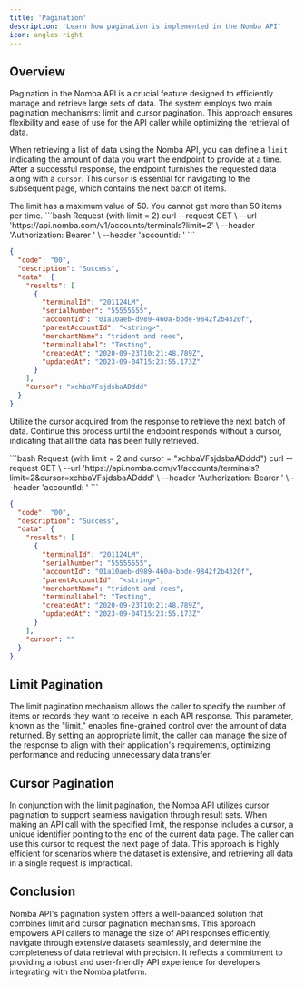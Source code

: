 ```yaml
---
title: 'Pagination'
description: 'Learn how pagination is implemented in the Nomba API'
icon: angles-right
---
```


## Overview

Pagination in the Nomba API is a crucial feature designed to efficiently manage and retrieve large sets of data. The system employs two main pagination mechanisms: limit and cursor pagination. This approach ensures flexibility and ease of use for the API caller while optimizing the retrieval of data.

When retrieving a list of data using the Nomba API, you can define a `limit` indicating the amount of data you want the endpoint to provide at a time. After a successful response, the endpoint furnishes the requested data along with a `cursor`. This `cursor` is essential for navigating to the subsequent page, which contains the next batch of items.

<Info>
  The limit has a maximum value of 50. You cannot get more than 50 items per time.
</Info>

<CodeGroup>
```bash Request (with limit = 2)
curl --request GET \
  --url 'https://api.nomba.com/v1/accounts/terminals?limit=2' \
  --header 'Authorization: Bearer <token>' \
  --header 'accountId: <accountid>'
```

```json Response (with cursor)
{
  "code": "00",
  "description": "Success",
  "data": {
    "results": [
      {
        "terminalId": "201124LM",
        "serialNumber": "55555555",
        "accountId": "01a10aeb-d989-460a-bbde-9842f2b4320f",
        "parentAccountId": "<string>",
        "merchantName": "trident and rees",
        "terminalLabel": "Testing",
        "createdAt": "2020-09-23T10:21:48.789Z",
        "updatedAt": "2023-09-04T15:23:55.173Z"
      }
    ],
    "cursor": "xchbaVFsjdsbaADddd"
  }
}
```
</CodeGroup>

Utilize the cursor acquired from the response to retrieve the next batch of data. Continue this process until the endpoint responds without a cursor, indicating that all the data has been fully retrieved.

<CodeGroup>
```bash Request (with limit = 2 and cursor = "xchbaVFsjdsbaADddd")
curl --request GET \
  --url 'https://api.nomba.com/v1/accounts/terminals?limit=2&cursor=xchbaVFsjdsbaADddd' \
  --header 'Authorization: Bearer <token>' \
  --header 'accountId: <accountid>'
```

```json Response (last page - no cursor)
{
  "code": "00",
  "description": "Success",
  "data": {
    "results": [
      {
        "terminalId": "201124LM",
        "serialNumber": "55555555",
        "accountId": "01a10aeb-d989-460a-bbde-9842f2b4320f",
        "parentAccountId": "<string>",
        "merchantName": "trident and rees",
        "terminalLabel": "Testing",
        "createdAt": "2020-09-23T10:21:48.789Z",
        "updatedAt": "2023-09-04T15:23:55.173Z"
      }
    ],
    "cursor": ""
  }
}
```
</CodeGroup>

## Limit Pagination

The limit pagination mechanism allows the caller to specify the number of items or records they want to receive in each API response. This parameter, known as the "limit," enables fine-grained control over the amount of data returned. By setting an appropriate limit, the caller can manage the size of the response to align with their application's requirements, optimizing performance and reducing unnecessary data transfer.

## Cursor Pagination

In conjunction with the limit pagination, the Nomba API utilizes cursor pagination to support seamless navigation through result sets. When making an API call with the specified limit, the response includes a cursor, a unique identifier pointing to the end of the current data page. The caller can use this cursor to request the next page of data. This approach is highly efficient for scenarios where the dataset is extensive, and retrieving all data in a single request is impractical.

## Conclusion

Nomba API's pagination system offers a well-balanced solution that combines limit and cursor pagination mechanisms. This approach empowers API callers to manage the size of API responses efficiently, navigate through extensive datasets seamlessly, and determine the completeness of data retrieval with precision. It reflects a commitment to providing a robust and user-friendly API experience for developers integrating with the Nomba platform.